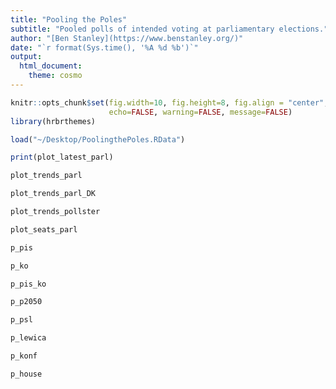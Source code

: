 ```yaml
---
title: "Pooling the Poles"
subtitle: "Pooled polls of intended voting at parliamentary elections."
author: "[Ben Stanley](https://www.benstanley.org/)"
date: "`r format(Sys.time(), '%A %d %b')`"
output: 
  html_document:
    theme: cosmo
---
```


```r
knitr::opts_chunk$set(fig.width=10, fig.height=8, fig.align = "center",
                      echo=FALSE, warning=FALSE, message=FALSE)
library(hrbrthemes)
```

```r
load("~/Desktop/PoolingthePoles.RData")
```

```r
print(plot_latest_parl)
```

```r
plot_trends_parl
```

```r
plot_trends_parl_DK
```

```r
plot_trends_pollster
```

```r
plot_seats_parl
```

```r
p_pis
```

```r
p_ko
```

```r
p_pis_ko
```

```r
p_p2050
```

```r
p_psl
```

```r
p_lewica
```

```r
p_konf
```

```r
p_house
```
